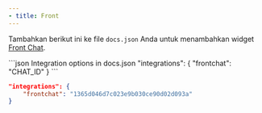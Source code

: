```yaml
---
- title: Front
---
```


Tambahkan berikut ini ke file `docs.json` Anda untuk menambahkan widget [Front Chat](https://front.com).

<CodeGroup>
  ```json Integration options in docs.json
  "integrations": {
      "frontchat": "CHAT_ID"
  }
  ```

  ```json Example
  "integrations": {
      "frontchat": "1365d046d7c023e9b030ce90d02d093a"
  }
  ```
</CodeGroup>
